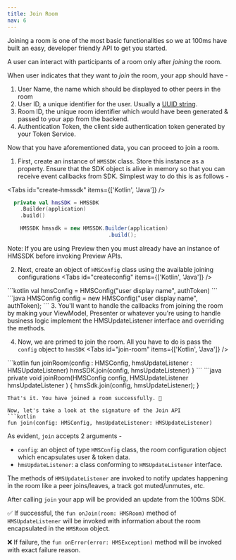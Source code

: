 ```yaml
---
title: Join Room
nav: 6
---
```


Joining a room is one of the most basic functionalities so we at 100ms have built an easy, developer friendly API to get you started.


A user can interact with participants of a room only after _joining_ the room.

When user indicates that they want to _join_ the room, your app should have -
1. User Name, the name which should be displayed to other peers in the room
2. User ID, a unique identifier for the user. Usually a [UUID string](https://docs.oracle.com/javase/8/docs/api/java/util/UUID.html#randomUUID--).
3. Room ID, the unique room identifier which would have been generated & passed to your app from the backend.
4. Authentication Token, the client side authentication token generated by your Token Service.
 
Now that you have aforementioned data, you can proceed to join a room.

1. First, create an instance of `HMSSDK` class. Store this instance as a property. Ensure that the SDK object is alive in memory so that you can receive event callbacks from SDK. Simplest way to do this is as follows -

<Tabs id="create-hmssdk" items={['Kotlin', 'Java']} />

<Tab id='create-hmssdk-0'>

```kotlin
  private val hmsSDK = HMSSDK
    .Builder(application)
    .build()
```
</Tab>

<Tab id='create-hmssdk-1'>

```java
    HMSSDK hmssdk = new HMSSDK.Builder(application)
                                .build();

```
</Tab>

Note: If you are using Preview then you must already have an instance of HMSSDK before invoking Preview APIs.

2. Next, create an object of `HMSConfig` class using the available joining configurations
<Tabs id="createconfig" items={['Kotlin', 'Java']} />

<Tab id='createconfig-0'>
```kotlin
val hmsConfig = HMSConfig("user display name", authToken)
```

<Tab id='createconfig-1'>
```java
HMSConfig config = new HMSConfig("user display name", authToken);
```
3. You'll want to handle the callbacks from joining the room by making your ViewModel, Presenter or whatever you're using to handle business logic implement the HMSUpdateListener interface and overriding the methods.

4. Now, we are primed to join the room. All you have to do is pass the `config` object to `hmsSDK`
<Tabs id="join-room" items={['Kotlin', 'Java']} />

<Tab id='join-room-0'>
```kotlin
fun joinRoom(config : HMSConfig, hmsUpdateListener : HMSUpdateListener)
    hmsSDK.join(config, hmsUpdateListener)
}
```
<Tab id='join-room-1'>
```java
private void joinRoom(HMSConfig config, HMSUpdateListener hmsUpdateListener ) {
    hmsSdk.join(config, hmsUpdateListener);
}

```
That's it. You have joined a room successfully. 🥳

Now, let's take a look at the signature of the Join API
```kotlin
fun join(config: HMSConfig, hmsUpdateListener: HMSUpdateListener)
```

As evident, `join` accepts 2 arguments - 
- `config`: an object of type `HMSConfig` class, the room configuration object which encapsulates user & token data.
- `hmsUpdateListener`: a class conforming to `HMSUpdateListener` interface. 

The methods of `HMSUpdateListener` are invoked to notify updates happening in the room like a peer joins/leaves, a track got muted/unmutes, etc.

After calling `join` your app will be provided an update from the 100ms SDK.

✅ If successful, the `fun onJoin(room: HMSRoom)` method of `HMSUpdateListener` will be invoked with information about the room encapsulated in the `HMSRoom` object. 

❌ If failure, the `fun onError(error: HMSException)` method will be invoked with exact failure reason. 
